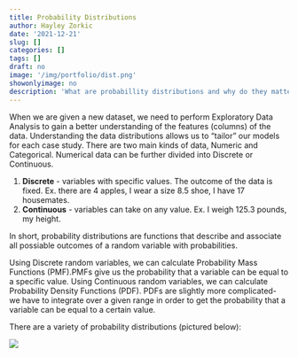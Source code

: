 ```yaml
---
title: Probability Distributions
author: Hayley Zorkic
date: '2021-12-21'
slug: []
categories: []
tags: []
draft: no
image: '/img/portfolio/dist.png'
showonlyimage: no
description: 'What are probabillity distributions and why do they matter?'
---
```


When we are given a new dataset, we need to perform Exploratory Data Analysis to gain a better understanding of the features (columns) of the data. Understanding the data distributions allows us to "tailor" our models for each case study. There are two main kinds of data, Numeric and Categorical. Numerical data can be further divided into Discrete or Continuous. 

1. **Discrete** - variables with specific values. The outcome of the data is fixed. Ex. there are 4 apples, I wear a size 8.5 shoe, I have 17 housemates. 
2. **Continuous** - variables can take on any value. Ex. I weigh 125.3 pounds, my height. 

In short, probability distributions are functions that describe and associate all possiable outcomes of a random variable with probabilities.

Using Discrete random variables, we can calculate Probability Mass Functions (PMF).PMFs give us the probability that a variable can be equal to a specific value. Using Continuous random variables, we can calculate Probability Density Functions (PDF). PDFs are slightly more complicated- we have to integrate over a given range in order to get the probability that a variable can be equal to a certain value. 

There are a variety of probability distributions (pictured below):

![](/img/portfolio/dist.png)









